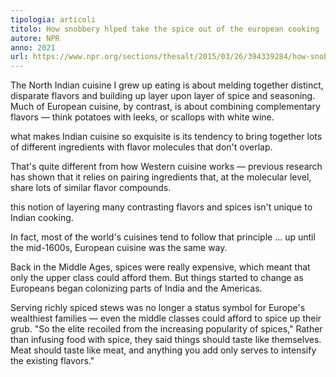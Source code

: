 ```yaml
---
tipologia: articoli
titolo: How snobbery hlped take the spice out of the european cooking
autore: NPR
anno: 2021
url: https://www.npr.org/sections/thesalt/2015/03/26/394339284/how-snobbery-helped-take-the-spice-out-of-european-cooking
---
```


The North Indian cuisine I grew up eating is about melding together distinct, disparate flavors and building up layer upon layer of spice and seasoning. Much of European cuisine, by contrast, is about combining complementary flavors — think potatoes with leeks, or scallops with white wine.

what makes Indian cuisine so exquisite is its tendency to bring together lots of different ingredients with flavor molecules that don't overlap.

That's quite different from how Western cuisine works — previous research has shown that it relies on pairing ingredients that, at the molecular level, share lots of similar flavor compounds.

this notion of layering many contrasting flavors and spices isn't unique to Indian cooking.

In fact, most of the world's cuisines tend to follow that principle ... up until the mid-1600s, European cuisine was the same way.

Back in the Middle Ages, spices were really expensive, which meant that only the upper class could afford them. But things started to change as Europeans began colonizing parts of India and the Americas.

Serving richly spiced stews was no longer a status symbol for Europe's wealthiest families — even the middle classes could afford to spice up their grub. "So the elite recoiled from the increasing popularity of spices," Rather than infusing food with spice, they said things should taste like themselves. Meat should taste like meat, and anything you add only serves to intensify the existing flavors."
